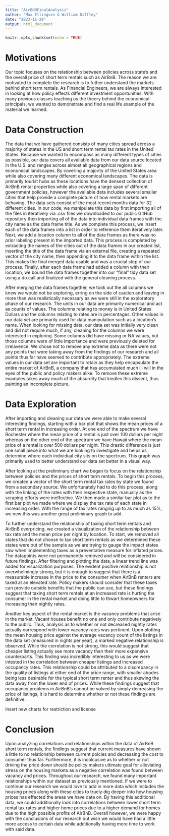 ```yaml
---
title: "AirBNBFinalAnalysis"
author: "Max Ellingsen & William Diffley"
date: "2023-11-29"
output: html_document
---
```


```r
knitr::opts_chunk$set(echo = TRUE)
```


# Motivations

Our topic focuses on the relationship between policies across state's and the overall price of short term rentals such as AirBnB. The reason we are motivated to complete the research is to futher understand the markets behind short term rentals. As Financial Engineers, we are always interested in looking at how policy effects different investment opportunities. With many previous classes teaching us the theory behind the economical principals, we wanted to demonstrate and find a real life example of the material we learned. 

# Data Construction

The data that we have gathered consists of many cities spread across a majority of states in the US and short term rental tax rates in the United States. Because we wanted to encompass as many different types of cities as possible, our data covers all available data from our data source located in the U.S. and ranges across almost all geographical regions and economical landscapes. By covering a majority of the United States area while also covering many different economical landscapes. The data is primarily tourist hubs as these locations have the densest collection of AirBnB rental properties while also covering a large span of different government policies, however the available data includes several smaller cities that help provide a complete picture of how rental markets are behaving. The data sets consist of the most recent months data for 32 different cities. In our code, we manipulate this data by first importing all of the files in iteratively via .csv files we downloaded to our public GitHub repository then importing all of the data into individual data frames with the city name as the data frame title. As we complete this process, we insert each of the data frames into a list in order to reference them iteratively later. Next, we add a location column to all of the data frames as there was no prior labeling present in the imported data. This process is completed by extracting the names of the cities out of the data frames in our created list, inserting the title of the data frame via an external file, creating a repeated vector of the city name, then appending it to the data frame within the list. This makes the final merged data usable and was a crucial step of our process. Finally, after each data frame had added a column with their location, we bound the data frames together into our "final" tidy data set using a do.call and finalized with the general cleaning process. 

After merging the data frames together, we took out the all columns we knew we would not be exploring, erring on the side of caution and leaving in more than was realistically necessary as we were still in the exploratory phase of our research.  The units in our data are primarily numerical and act as counts of values. The columns relating to money is in United States Dollars and the columns relating to rates are in percentages. Other values in our data set are primarily used for data manipulation such as a location's name. When looking for missing data, our data set was initially very clean and did not require much, if any, cleaning for the columns we were interested in exploring. Some columns did have missing or NA values, but those columns were of little importance and were previously deleted for irrelavence. We chose not to remove any extreme data as there were not any points that were taking away from the findings of our research and all points thus far have seemed to contribute appropriately. The extreme values in our data set are important to retain as they help encapsulate the entire market of AirBnB, a company that has accumulated much ill will in the eyes of the public and policy makers alike. To remove these extreme examples takes away much of the absurdity that kindles this dissent, thus painting an incomplete picture.

# Data Exploration

After importing and cleaning our data we were able to make several interesting findings, starting with a bar plot that shows the mean prices of a short term rental in increasing order. At one end of the spectrum we have Rochester where the mean price of a rental is just over 100 dollars per night whereas on the other end of the spectrum we have Hawaii where the mean price of a rental is over 500 dollars per night. This drastic difference is just one small piece into what we are looking to investigate and helps us determine where each individual city sits on the spectrum. This graph was primarily used to better understand our data set better in a visual way.

After looking at the preliminary chart we began to focus on the relationship between policies and the prices of short term rentals. To begin this process, we created a vector of the short term rental tax rates by state we found from a secondary source. We unfortunately had to do this process, along with the linking of the rates with their respective state, manually as the scraping efforts were ineffective. We then made a similar bar plot as to the first bar plot we made where we display the tax rate of each state in increasing order. With the range of tax rates ranging up to as much as 15%, we new this was another great preliminary graph to add.

To further understand the relationship of taxing short term rentals and AirBnB overpricing, we created a visualization of the relationship between tax rate and the mean price per night by location. To start, we removed all states that do not choose to tax short term rentals as we determined these states were out of the sample as we are trying to gauge the impact states saw when implementing taxes as a preventative measure for inflated prices. The datapoints were not permanently removed and will be considered in future findings. After filtering and plotting the data, a linear trend line was added for visualization purposes. The evident positive relationship is not overwhelmingly strong, but it is enough to suggest that there is a measurable increase in the price to the consumer when AirBnB renters are taxed at an elevated rate. Policy makers should consider that these taxes can provide outside benefits that the public can use, but these findings suggest that taxing short term rentals at an increased rate is hurting the consumer in the rental market and doing little to thwart homeowners for increasing their nightly rates.

Another key aspect of the rental market is the vacancy problems that arise in the market. Vacant houses benefit no one and only contribute negatively to the public. Thus, analysis as to whether or not decreased nightly rates actually correspond with lower vacancy rates was pertinent. Upon plotting the mean housing price against the average vacancy count of the listings in the data set (measured in nights per year), a marked negative relationship is observed. While the correlation is not strong, this would suggest that cheaper listing actually see more vacancy than their more expensive counterparts. This finding was incredibly interesting to us as we were intested in the correlation between cheaper listings and increased occupancy rates. This relationship could be attributed to a discrepancy in the quality of listings at either end of the price range, with smaller abodes being less desirable for the typical short term renter and thus skewing the data away from the lower end of prices. While these findings suggest that occupancy problems in AirBnB's cannot be solved by simply decreasing the price of listings, it is hard to determine whether or not these findings are definitive.

#########
Insert new charts for restriction and license

# Conclusion

Upon analyzing correlations and relationships within the data of AirBnB short term rentals, the findings suggest that current measures have shown a little to no relationship between current polcies and decreasing the cost to consumer thus far. Furthermore, it is incolcusive as to whether or not driving the price down should be policy makers ultimate goal for alleviating stress on the housing markets as a negative correlation was found between vacancy and prices. Throughout our research, we found many important relationships within our dataset as previously mentioned. If we were to continue our research we would love to add in more data which includes the housing prices along with these cities to truely dig deeper into how housing prices has effected the areas we have data on. By having this additional data, we could additionally look into correlations between lower short term rental tax rates and higher home prices due to a higher demand for homes due to the high possible profits of AirBnB. Overall however, we were happy with the conclusions of our research but wish we would have had a little more access to certain data while additionally having more time to work with said data. 

